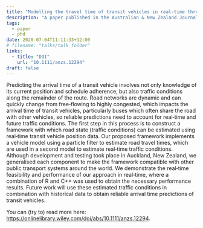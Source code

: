 ```yaml
---
title: "Modelling the travel time of transit vehicles in real-time through a GTFS-based road network using GPS vehicle locations"
description: "A paper published in the Australian & New Zealand Journal of Statistics"
tags:
  - paper
  - phd
date: 2020-07-04T11:11:33+12:00
# filename: "talks/talk_folder"
links:
  - title: "DOI"
    url: "10.1111/anzs.12294"
draft: false
---
```


Predicting the arrival time of a transit vehicle involves not only knowledge of its current position and schedule adherence, but also traffic conditions along the remainder of the route. Road networks are dynamic and can quickly change from free‐flowing to highly congested, which impacts the arrival time of transit vehicles, particularly buses which often share the road with other vehicles, so reliable predictions need to account for real‐time and future traffic conditions. The first step in this process is to construct a framework with which road state (traffic conditions) can be estimated using real‐time transit vehicle position data. Our proposed framework implements a vehicle model using a particle filter to estimate road travel times, which are used in a second model to estimate real‐time traffic conditions. Although development and testing took place in Auckland, New Zealand, we generalised each component to make the framework compatible with other public transport systems around the world. We demonstrate the real‐time feasibility and performance of our approach in real‐time, where a combination of R and C++ was used to obtain the necessary performance results. Future work will use these estimated traffic conditions in combination with historical data to obtain reliable arrival time predictions of transit vehicles.

You can (try to) read more here: https://onlinelibrary.wiley.com/doi/abs/10.1111/anzs.12294.
